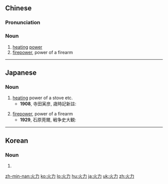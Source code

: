 ==Chinese==
{{zh-forms}}

===Pronunciation===
{{zh-pron
|m=huǒlì
|c=fo2 lik6
|mn=hóe-le̍k/hé-le̍k
|cat=n
}}

===Noun===
{{zh-noun}}

# [[heating]] [[power]]
# [[firepower]], power of a firearm

----

==Japanese==
{{ja-kanjitab|か|りょく|yomi=on}}

===Noun===
{{ja-noun|かりょく}}

# [[heating]] power of a stove etc.
#* '''1908''', 寺田寅彦, 歳時記新註:
#*: {{ja-usex|コークスは石炭を蒸焼にした炭だ、'''火力'''が強いが燃えつきにくい。|コークス は せきたん を むしやき に した すみ だ、 '''かりょく''' が つよい が もえつき-にくい。|Coke is roasted coal, and it has strong heating power but is difficult to ignite.}}
# [[firepower]], power of a firearm
#* '''1929''', 石原莞爾, 戦争史大観:
#*: {{ja-usex|それでもなおモルトケ時代は散兵の'''火力'''と密集隊の突撃力との併用が大体戦術の方式であった。|それでも なお モルトケ じだい は さんぺい の '''かりょく''' と みっしゅう-たい の とつげきりょく と の へいよう が だいたい せんじゅつ の ほうしき で あった。|Nonetheless the main military strategy in Moltke's time was to combine the firepower of lone fighters with the attacking force of a dense formation of soldiers.}}

----

==Korean==
{{ko-hanjatab}}

===Noun===
{{ko-noun|hangeul=화력}}

# {{hanja form of|화력|heating power; firepower}}

[[zh-min-nan:火力]]
[[ko:火力]]
[[lo:火力]]
[[hu:火力]]
[[ja:火力]]
[[uk:火力]]
[[zh:火力]]